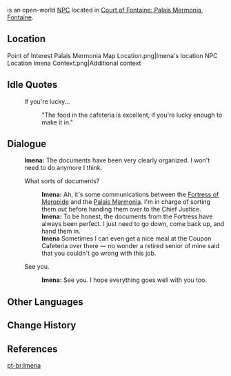 {{Character Infobox
|type             = Open-World NPC
|image            = NPC Imena.png
|realname         = <!-- Optional, if different from in-game name -->
|deceased         = <!-- Past (for deceased prior to events of the game) or free response -->
|region           = Fontaine
|location         = Fontaine
|affiliation      = 
|title            = Gestionnaire

|ancestry         = <!-- Clan/family -->
|father           = 
|mother           = 
|spouse           = 
|sibling          = 
|child            = 
|relative         = 

|voiceEN          = 
|voiceCN          = 
|voiceJP          = 
|voiceKR          = 
|dialoguereward   = 
}}
{{Lang|'''Imena'''}} is an open-world [[NPC]] located in [[Court of Fontaine: Palais Mermonia]], [[Fontaine]].

==Location==
<gallery>
Point of Interest Palais Mermonia Map Location.png|Imena's location
NPC Location Imena Context.png|Additional context
</gallery>
<!--
==Profile==
''(To be added.)''

===Appearance===
''(To be added.)''

==Quests and Events==
{{Quests and Events}}
-->
==Idle Quotes==
{{Dialogue Start}}
:{{DIcon|Idle}} If you're lucky...
::{{A|VO Imena 01.ogg}} "The food in the cafeteria is excellent, if you're lucky enough to make it in."
{{Dialogue End}}

==Dialogue==
{{Dialogue Start}}
:'''Imena:''' The documents have been very clearly organized. I won't need to do anymore I think.
:{{DIcon}} What sorts of documents?
::'''Imena:''' Ah, it's some communications between the [[Fortress of Meropide]] and the [[Palais Mermonia]]. I'm in charge of sorting them out before handing them over to the Chief Justice.
::'''Imena:''' To be honest, the documents from the Fortress have always been perfect. I just need to go down, come back up, and hand them in.
::'''Imena''' Sometimes I can even get a nice meal at the Coupon Cafeteria over there &mdash; no wonder a retired senior of mine said that you couldn't go wrong with this job.
:{{DIcon}} See you.
::'''Imena:''' See you. I hope everything goes well with you too.
{{Dialogue End}}

==Other Languages==
{{Other Languages|default_hidden=1
|en      = Imena
|zhs     = 伊梅娜
|zhs_rm  = Yīméinà
|zht     = 伊梅娜
|zht_rm  = Yīméinà
|ja      = イメナ
|ja_rm   = Imena
|ko      = 이메나
|es      = Imena
|fr      = Imena
|ru      = Имэна
|th      = Imena
|vi      = Imena
|de      = Imena
|id      = Imena
|pt      = Imena
|tr      = Imena
|it      = Imèna
}}

==Change History==
{{Change History|4.0}}

==References==
{{Reflist}}

[[pt-br:Imena]]